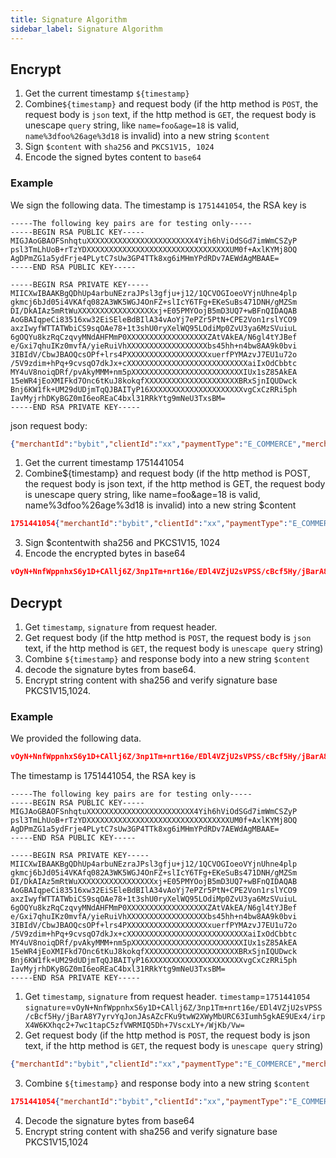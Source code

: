 ```yaml
---
title: Signature Algorithm
sidebar_label: Signature Algorithm
---
```

## Encrypt
1. Get the current timestamp `${timestamp}`
2. Combine`${timestamp}` and request body (if the http method is `POST`, the request body is `json` text, if the http method is `GET`, the request body is unescape `query` string, like `name=foo&age=18` is valid, `name%3dfoo%26age%3d18` is invalid) into a new string `$content`
3. Sign `$content` with `sha256` and  `PKCS1V15, 1024`
4. Encode the signed bytes content to `base64`

### Example
We sign the following data. The timestamp is `1751441054`, the RSA key is

```shell
-----The following key pairs are for testing only-----
-----BEGIN RSA PUBLIC KEY-----
MIGJAoGBAOFSnhqtuXXXXXXXXXXXXXXXXXXXXXXXX4Yih6hViOdSGd7imWmCSZyP
psl3TmLhUoB+rTzYDXXXXXXXXXXXXXXXXXXXXXXXXXXXXXXXXUM0f+AxlKYMj8OQ
AgDPmZG1a5ydFrje4PLytC7sUw3GP4TTk8xg6iMHmYPdRDv7AEWdAgMBAAE=
-----END RSA PUBLIC KEY-----

-----BEGIN RSA PRIVATE KEY-----
MIICXwIBAAKBgQDhUp4arbuNEzraJPsl3gfju+j12/1QCVOGIoeoVYjnUhne4plp
gkmcj6bJd05i4VKAfq082A3WK5WGJ4OnFZ+slIcY6TFg+EKeSuBs471DNH/gMZSm
DI/DkAIAz5mRtWuXXXXXXXXXXXXXXXXXxj+E05PMYOojB5mD3UQ7+wBFnQIDAQAB
AoGBAIqpeCi83516xw32EiSEleBdBIlA34vAoYj7ePZr5PtN+CPE2Von1rslYCO9
axzIwyfWTTATWbiCS9sqOAe78+1t3shU0ryXelWQ95LOdiMp0ZvU3ya6MzSVuiuL
6gOQYu8kzRqCzqvyMNdAHFMmP0XXXXXXXXXXXXXXXXXXZAtVAkEA/N6gl4tYJBef
e/Gxi7qhuIKz0mvfA/yieRuiVhXXXXXXXXXXXXXXXXXXbs45hh+n4bw8AA9k0bvi
3IBIdV/CbwJBAOQcsOPf+lrs4PXXXXXXXXXXXXXXXXXXxuerfPYMAzvJ7EU1u72o
/5V9zdim+hPq+9cvsqO7dkJx+cXXXXXXXXXXXXXXXXXXXXXXXXXXXaiIxOdCbbtc
MY4uV8noiqDRf/pvAkyMMM+nm5pXXXXXXXXXXXXXXXXXXXXXXXXXIUx1sZ85AkEA
15eWR4jEoXMIFkd7Onc6tKuJ8kokqfXXXXXXXXXXXXXXXXXXXXXBRxSjnIQUDwck
Bnj6KW1fk+UM29dUDjmTqQJBAITyP16XXXXXXXXXXXXXXXXXXXXXvgCxCzRRi5ph
IavMyjrhDKyBGZ0mI6eoREaC4bxl31RRkYtg9mNeU3TxsBM=
-----END RSA PRIVATE KEY-----
```

json request body:
```json
{"merchantId":"bybit","clientId":"xx","paymentType":"E_COMMERCE","merchantTradeNo":"8751738a-97a4-49da-8b64-185ffcb98a7a","payId":"01JXWP4XK4ZRVYD3HT9PD52KCD","status":"PAY_SUCCESS","amount":"1.23","currency":"USDT","currencyType":"crypto","createTime":1750088344,"paymentTime":1750088344,"finishTime":1750088344,"customer":{"external_user_id":"123","user_name":"tester","register_time":"1750088344","kyc_country":"HK","uid":"foo"}}
```
1. Get the current timestamp 1751441054
2. Combine${timestamp} and request body (if the http method is POST, the request body is json text, if the http method is GET, the request body is unescape query string, like name=foo&age=18 is valid, name%3dfoo%26age%3d18 is invalid) into a new string $content

```json
1751441054{"merchantId":"bybit","clientId":"xx","paymentType":"E_COMMERCE","merchantTradeNo":"8751738a-97a4-49da-8b64-185ffcb98a7a","payId":"01JXWP4XK4ZRVYD3HT9PD52KCD","status":"PAY_SUCCESS","amount":"1.23","currency":"USDT","currencyType":"crypto","createTime":1750088344,"paymentTime":1750088344,"finishTime":1750088344,"customer":{"external_user_id":"123","user_name":"tester","register_time":"1750088344","kyc_country":"HK","uid":"foo"}}
```

3. Sign $contentwith sha256 and PKCS1V15, 1024
4. Encode the encrypted bytes in base64

```json
vOyN+NnfWppnhxS6y1D+CAllj6Z/3np1Tm+nrt16e/EDl4VZjU2sVPSS/cBcf5Hy/jBarA8Y7yrvYqJonJAsAZcFKu9twW2XWyMbURC63Iumh5gkAE9UEx4/irpX4W6KXhqc2+7wc1tapC5zfVWRMIQ5Dh+7VscxLY+/WjKb/Vw=
```

## Decrypt
1. Get `timestamp`, `signature` from request header.
2. Get request body (if the http method is `POST`, the request body is `json` text, if the http method is `GET`, the request body is `unescape query` string)
3. Combine `${timestamp}` and response body into a new string `$content`
4. decode the signature bytes from base64.
5. Encrypt string content with sha256 and verify signature base PKCS1V15,1024.
### Example
We provided the following data.
```json
vOyN+NnfWppnhxS6y1D+CAllj6Z/3np1Tm+nrt16e/EDl4VZjU2sVPSS/cBcf5Hy/jBarA8Y7yrvYqJonJAsAZcFKu9twW2XWyMbURC63Iumh5gkAE9UEx4/irpX4W6KXhqc2+7wc1tapC5zfVWRMIQ5Dh+7VscxLY+/WjKb/Vw=
```
 The timestamp is 1751441054, the RSA key is

```shell
-----The following key pairs are for testing only-----
-----BEGIN RSA PUBLIC KEY-----
MIGJAoGBAOFSnhqtuXXXXXXXXXXXXXXXXXXXXXXXX4Yih6hViOdSGd7imWmCSZyP
psl3TmLhUoB+rTzYDXXXXXXXXXXXXXXXXXXXXXXXXXXXXXXXXUM0f+AxlKYMj8OQ
AgDPmZG1a5ydFrje4PLytC7sUw3GP4TTk8xg6iMHmYPdRDv7AEWdAgMBAAE=
-----END RSA PUBLIC KEY-----

-----BEGIN RSA PRIVATE KEY-----
MIICXwIBAAKBgQDhUp4arbuNEzraJPsl3gfju+j12/1QCVOGIoeoVYjnUhne4plp
gkmcj6bJd05i4VKAfq082A3WK5WGJ4OnFZ+slIcY6TFg+EKeSuBs471DNH/gMZSm
DI/DkAIAz5mRtWuXXXXXXXXXXXXXXXXXxj+E05PMYOojB5mD3UQ7+wBFnQIDAQAB
AoGBAIqpeCi83516xw32EiSEleBdBIlA34vAoYj7ePZr5PtN+CPE2Von1rslYCO9
axzIwyfWTTATWbiCS9sqOAe78+1t3shU0ryXelWQ95LOdiMp0ZvU3ya6MzSVuiuL
6gOQYu8kzRqCzqvyMNdAHFMmP0XXXXXXXXXXXXXXXXXXZAtVAkEA/N6gl4tYJBef
e/Gxi7qhuIKz0mvfA/yieRuiVhXXXXXXXXXXXXXXXXXXbs45hh+n4bw8AA9k0bvi
3IBIdV/CbwJBAOQcsOPf+lrs4PXXXXXXXXXXXXXXXXXXxuerfPYMAzvJ7EU1u72o
/5V9zdim+hPq+9cvsqO7dkJx+cXXXXXXXXXXXXXXXXXXXXXXXXXXXaiIxOdCbbtc
MY4uV8noiqDRf/pvAkyMMM+nm5pXXXXXXXXXXXXXXXXXXXXXXXXXIUx1sZ85AkEA
15eWR4jEoXMIFkd7Onc6tKuJ8kokqfXXXXXXXXXXXXXXXXXXXXXBRxSjnIQUDwck
Bnj6KW1fk+UM29dUDjmTqQJBAITyP16XXXXXXXXXXXXXXXXXXXXXvgCxCzRRi5ph
IavMyjrhDKyBGZ0mI6eoREaC4bxl31RRkYtg9mNeU3TxsBM=
-----END RSA PRIVATE KEY-----
```

1. Get `timestamp`, `signature` from request header.
`timestamp`=`1751441054`
`signature`=`vOyN+NnfWppnhxS6y1D+CAllj6Z/3np1Tm+nrt16e/EDl4VZjU2sVPSS/cBcf5Hy/jBarA8Y7yrvYqJonJAsAZcFKu9twW2XWyMbURC63Iumh5gkAE9UEx4/irpX4W6KXhqc2+7wc1tapC5zfVWRMIQ5Dh+7VscxLY+/WjKb/Vw=`
2. Get request body (if the http method is `POST`, the request body is json text, if the http method is `GET`, the request body is `unescape query` string)

```json
{"merchantId":"bybit","clientId":"xx","paymentType":"E_COMMERCE","merchantTradeNo":"8751738a-97a4-49da-8b64-185ffcb98a7a","payId":"01JXWP4XK4ZRVYD3HT9PD52KCD","status":"PAY_SUCCESS","amount":"1.23","currency":"USDT","currencyType":"crypto","createTime":1750088344,"paymentTime":1750088344,"finishTime":1750088344,"customer":{"external_user_id":"123","user_name":"tester","register_time":"1750088344","kyc_country":"HK","uid":"foo"}}
```
3. Combine `${timestamp}` and response body into a new string `$content`
```json
1751441054{"merchantId":"bybit","clientId":"xx","paymentType":"E_COMMERCE","merchantTradeNo":"8751738a-97a4-49da-8b64-185ffcb98a7a","payId":"01JXWP4XK4ZRVYD3HT9PD52KCD","status":"PAY_SUCCESS","amount":"1.23","currency":"USDT","currencyType":"crypto","createTime":1750088344,"paymentTime":1750088344,"finishTime":1750088344,"customer":{"external_user_id":"123","user_name":"tester","register_time":"1750088344","kyc_country":"HK","uid":"foo"}}
```

4. Decode the signature bytes from base64
5. Encrypt string content with sha256 and verify signature  base PKCS1V15,1024